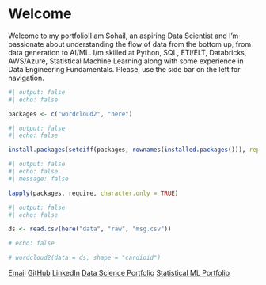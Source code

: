 # Welcome {.unnumbered}

Welcome to my portfolio!I am Sohail, an aspiring Data Scientist and I'm passionate about understanding the flow of data from the bottom up, from data generation to AI/ML. I/m skilled at Python, SQL, ETl/ELT, Databricks, AWS/Azure, Statistical Machine Learning along with some experience in Data Engineering Fundamentals. Please, use the side bar on the left for navigation.


```r
#| output: false
#| echo: false

packages <- c("wordcloud2", "here")
```

```r
#| output: false
#| echo: false

install.packages(setdiff(packages, rownames(installed.packages())), repos = "http://cran.us.r-project.org")
```

```r
#| output: false
#| echo: false
#| message: false

lapply(packages, require, character.only = TRUE)
```

```r
#| output: false
#| echo: false

ds <- read.csv(here("data", "raw", "msg.csv"))
```

```r
# echo: false

# wordcloud2(data = ds, shape = "cardioid")
```

<div class="contact-footer">
[Email](mailto:smohamm2@macalester.edu){.btn-contact}
[GitHub](https://github.com/Sohail-44){.btn-contact}
[LinkedIn](https://www.linkedin.com/in/mohammed-sohail-khan-46489922a/){.btn-contact}
[Data Science Portfolio](https://mac-stat212-f25.github.io/portfolio-Sohail-44/){.btn-contact}
[Statistical ML Portfolio](https://sohail-44.github.io/StatsML/){.btn-contact}
</div>
